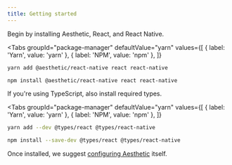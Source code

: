 ```yaml
---
title: Getting started
---
```



Begin by installing Aesthetic, React, and React Native.

<Tabs
  groupId="package-manager"
  defaultValue="yarn"
  values={[
    { label: 'Yarn', value: 'yarn' },
    { label: 'NPM', value: 'npm' },
  ]}
>
  <TabItem value="yarn">

```bash
yarn add @aesthetic/react-native react react-native
```

  </TabItem>
  <TabItem value="npm">

```bash
npm install @aesthetic/react-native react react-native
```

  </TabItem>
</Tabs>

If you're using TypeScript, also install required types.

<Tabs
  groupId="package-manager"
  defaultValue="yarn"
  values={[
    { label: 'Yarn', value: 'yarn' },
    { label: 'NPM', value: 'npm' },
  ]}
>
  <TabItem value="yarn">

```bash
yarn add --dev @types/react @types/react-native
```

  </TabItem>
  <TabItem value="npm">

```bash
npm install --save-dev @types/react @types/react-native
```

  </TabItem>
</Tabs>

Once installed, we suggest [configuring Aesthetic](../../dev/css-in-js/configure.md) itself.
